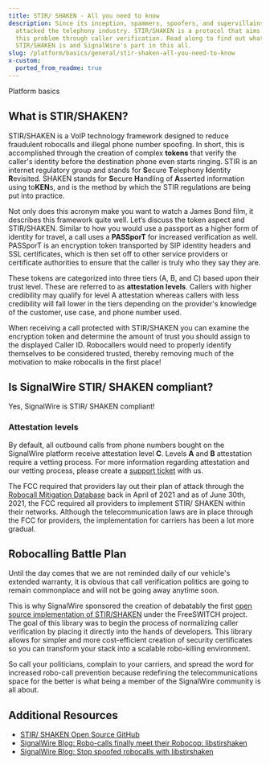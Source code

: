 ```yaml
---
title: STIR/ SHAKEN - All you need to know
description: Since its inception, spammers, spoofers, and supervillains have
  attacked the telephony industry. STIR/SHAKEN is a protocol that aims to solve
  this problem through caller verification. Read along to find out what
  STIR/SHAKEN is and SignalWire's part in this all.
slug: /platform/basics/general/stir-shaken-all-you-need-to-know
x-custom:
  ported_from_readme: true
---
```


<Subtitle>Platform basics</Subtitle>

## What is STIR/SHAKEN?

STIR/SHAKEN is a VoIP technology framework designed to reduce fraudulent robocalls and illegal phone number spoofing. 
In short, this is accomplished through the creation of complex **tokens** that verify the caller's identity before the destination phone even starts ringing. 
STIR is an internet regulatory group and stands for **S**ecure **T**elephony **I**dentity **R**evisited. 
SHAKEN stands for **S**ecure **H**andling of **A**sserted information using to**KEN**s, and is the method by which the STIR regulations are being put into practice. 

Not only does this acronym make you want to watch a James Bond film, it describes this framework quite well. 
Let’s discuss the token aspect and STIR/SHAKEN. 
Similar to how you would use a passport as a higher form of identity for travel, a call uses a **PASSporT** for increased verification as well. 
PASSporT is an encryption token transported by SIP identity headers and SSL certificates, which is then set off to other service providers or certificate authorities to ensure that the caller is truly who they say they are.

These tokens are categorized into three tiers (A, B, and C) based upon their trust level. 
These are referred to as **attestation levels**. 
Callers with higher credibility may qualify for level A attestation whereas callers with less credibility will fall lower in the tiers depending on the provider's knowledge of the customer, use case, and phone number used.

When receiving a call protected with STIR/SHAKEN you can examine the encryption token and determine the amount of trust you should assign to the displayed Caller ID. 
Robocallers would need to properly identify themselves to be considered trusted, thereby removing much of the motivation to make robocalls in the first place!

## Is SignalWire STIR/ SHAKEN compliant?

Yes, SignalWire is STIR/ SHAKEN compliant!

### Attestation levels

By default, all outbound calls from phone numbers bought on the SignalWire platform receive attestation level **C**.
Levels **A** and **B** attestation require a vetting process.
For more information regarding attestation and our vetting process, please create a [support ticket](https://support.signalwire.com/) with us.

The FCC required that providers lay out their plan of attack through the [Robocall Mitigation Database](https://fccprod.servicenowservices.com/rmd?id=rmd_welcome) back in April of 2021 and as of June 30th, 2021, the FCC required all providers to implement STIR/ SHAKEN within their networks. 
Although the telecommunication laws are in place through the FCC for providers, the implementation for carriers has been a lot more gradual.

## Robocalling Battle Plan

Until the day comes that we are not reminded daily of our vehicle's extended warranty, it is obvious that call verification politics are going to remain commonplace and will not be going away anytime soon. 

This is why SignalWire sponsored the creation of debatably the first [open source implementation of STIR/SHAKEN](https://github.com/signalwire/libstirshaken) under the FreeSWITCH project. 
The goal of this library was to begin the process of normalizing caller verification by placing it directly into the hands of developers. 
This library allows for simpler and more cost-efficient creation of security certificates so you can transform your stack into a scalable robo-killing environment.

So call your politicians, complain to your carriers, and spread the word for increased robo-call prevention because redefining the telecommunications space for the better is what being a member of the SignalWire community is all about.

## Additional Resources

- [STIR/ SHAKEN Open Source GitHub](https://github.com/signalwire/libstirshaken)
- [SignalWire Blog: Robo-calls finally meet their Robocop: libstirshaken](https://signalwire.com/blogs/industry/robo-calls-meet-robocop-libstirshaken)
- [SignalWire Blog: Stop spoofed robocalls with libstirshaken](https://signalwire.com/blogs/product/verifying-caller-id-stir-shaken)
